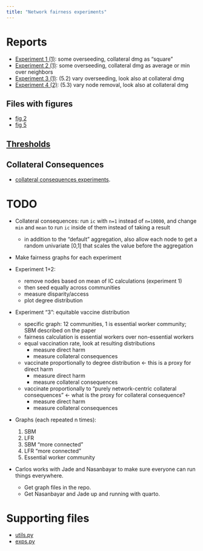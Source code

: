 ```yaml
---
title: "Network fairness experiments"
---
```


# Reports

* [Experiment 1 (1)](exp1.qmd): some overseeding, collateral dmg as "square"
* [Experiment 2 (1)](exp2.qmd): some overseeding, collateral dmg as average or min over neighbors
* [Experiment 3 (1)](exp3.qmd): (5.2) vary overseeding, look also at collateral dmg
* [Experiment 4 (2)](exp4.qmd): (5.3) vary node removal, look also at collateral dmg

## Files with figures

* [fig 2](fig-2.qmd)
* [fig 5](fig-5.qmd)

## [Thresholds](thresholds.qmd)

## Collateral Consequences

* [collateral consequences experiments](collateral.qmd).

# TODO

* Collateral consequences: run `ic` with `n=1` instead of `n=10000`,
  and change `min` and `mean` to run `ic` inside of them instead of
  taking a result
  
  * in addition to the "default" aggregation, also allow each node to
    get a random univariate [0,1] that scales the value before the
    aggregation
  
* Make fairness graphs for each experiment

* Experiment 1+2: 
  * remove nodes based on mean of IC calculations (experiment 1)
  * then seed equally across communities
  * measure disparity/access
  * plot degree distribution

* Experiment "3": equitable vaccine distribution
  * specific graph: 12 communities, 1 is essential worker community; SBM described on the paper
  * fairness calculation is essential workers over non-essential workers
  * equal vaccination rate, look at resulting distributions
    * measure direct harm
    * measure collateral consequences
  * vaccinate proportionally to degree distribution <- this is a proxy for direct harm
    * measure direct harm
    * measure collateral consequences
  * vaccinate proportionally to "purely network-centric collateral consequences" <- what is the proxy for collateral consequence?
    * measure direct harm
    * measure collateral consequences

* Graphs (each repeated n times):

  1. SBM
  2. LFR
  3. SBM "more connected"
  4. LFR "more connected"
  5. Essential worker community
  
* Carlos works with Jade and Nasanbayar to make sure everyone can run things everywhere.
  * Get graph files in the repo.
  * Get Nasanbayar and Jade up and running with quarto.
  

# Supporting files

* [utils.py](utils.py)
* [exps.py](exps.py)
